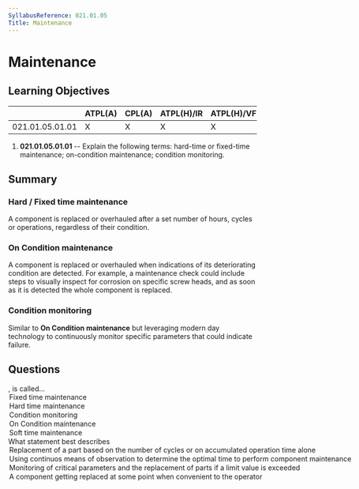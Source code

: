 ```yaml
---
SyllabusReference: 021.01.05
Title: Maintenance
---
```


# Maintenance

## Learning Objectives

|                 | ATPL(A) | CPL(A) | ATPL(H)/IR | ATPL(H)/VFR | CPL(H) | IR  | CBIR(A) |
| --------------- | ------- | ------ | ---------- | ----------- | ------ | --- | ------- |
| 021.01.05.01.01 | X       | X      | X          | X           | X      |     |         |

1. **021.01.05.01.01** -- Explain the following terms: hard-time or fixed-time
   maintenance; on-condition maintenance; condition monitoring.

## Summary

### Hard / Fixed time maintenance

A component is replaced or overhauled after a set number of hours, cycles or operations,
regardless of their condition.

### On Condition maintenance

A component is replaced or overhauled when indications of its deteriorating condition are
detected. For example, a maintenance check could include steps to visually inspect for
corrosion on specific screw heads, and as soon as it is detected the whole component is
replaced.

### Condition monitoring

Similar to **On Condition maintenance** but leveraging modern day technology to
continuously monitor specific parameters that could indicate failure.

## Questions

<Question id="E7bKV30GZM" variant="definition" lo="021.01.05.01.01">
  <Text>
    <Subject />, is called...
  </Text>
  <Option
    id="E7bKV30GZM-1"
    subject="Replacement of a part based on the number of cycles or on the time of use, regardless of its actual condition state"
  >
    Fixed time maintenance
  </Option>
  <Option
    id="E7bKV30GZM-2"
    subject="Replacement of a part based on the number of cycles or on the time of use, regardless of its actual condition state"
  >
    Hard time maintenance
  </Option>
  <Option
    id="E7bKV30GZM-3"
    subject="Using continuos means of observation to determine the optimal time to perform component maintenance"
  >
    Condition monitoring
  </Option>
  <Option
    id="E7bKV30GZM-4"
    subject="Replacing a part based on indicators of its deteriorating condition"
  >
    On Condition maintenance
  </Option>
  <Option
    id="E7bKV30GZM-5"
    subject="A component getting replaced at some point when convenient to the operator"
  >
    Soft time maintenance
  </Option>
</Question>

<Question id="jsYpgx9I9p" variant="definition" lo="021.01.05.01.01">
  <Text>
    What statement best describes <Subject />
  </Text>
  <Option
    id="jsYpgx9I9p-1"
    subject={['Fixed time maintenance', 'Hard time maintenance']}
  >
    Replacement of a part based on the number of cycles or on accumulated
    operation time alone
  </Option>
  <Option id="jsYpgx9I9p-2" subject="Condition monitoring">
    Using continuos means of observation to determine the optimal time to
    perform component maintenance
  </Option>
  <Option id="jsYpgx9I9p-3" subject="On Condition maintenance">
    Monitoring of critical parameters and the replacement of parts if a limit
    value is exceeded
  </Option>
  <Option id="jsYpgx9I9p-4" subject="Soft time maintenance">
    A component getting replaced at some point when convenient to the operator
  </Option>
</Question>
